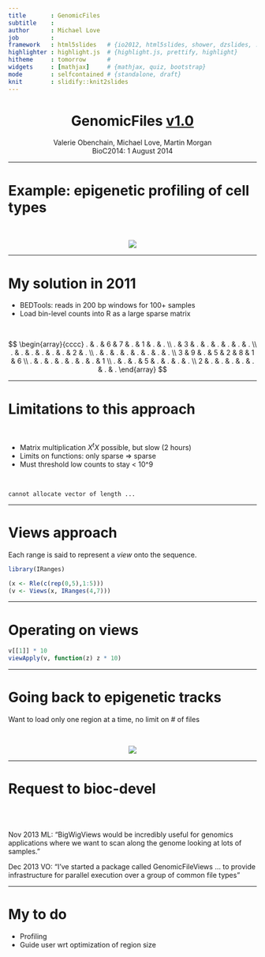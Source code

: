 ```yaml
---
title       : GenomicFiles
subtitle    : 
author      : Michael Love
job         : 
framework   : html5slides   # {io2012, html5slides, shower, dzslides, ...}
highlighter : highlight.js  # {highlight.js, prettify, highlight}
hitheme     : tomorrow      # 
widgets     : [mathjax]     # {mathjax, quiz, bootstrap}
mode        : selfcontained # {standalone, draft}
knit        : slidify::knit2slides
---
```


<center>
# GenomicFiles [v1.0](http://www.bioconductor.org/packages/release/bioc/html/GenomicFiles.html)
</center>

<center>
Valerie Obenchain, Michael Love, Martin Morgan
</center>

<center>
BioC2014: 1 August 2014
</center>

---

# Example: epigenetic profiling of cell types

<br>

<center>
![](wustl.png)
</center>

---

# My solution in 2011

- BEDTools: reads in 200 bp windows for 100+ samples
- Load bin-level counts into R as a large sparse matrix

<br>

$$
\begin{array}{cccc}
. & . & 6 & 7 & . & 1 & . & . \\
. & 3 & . & . & . & . & . & . \\
. & . & . & . & . & . & 2 & . \\
. & . & . & . & . & . & . & . \\
3 & 9 & . & 5 & 2 & 8 & 1 & 6 \\
. & . & . & . & . & . & . & 1 \\
. & . & . & 5 & . & . & . & . \\
2 & . & . & . & . & . & . & . 
\end{array}
$$

---

# Limitations to this approach

<br>

- Matrix multiplication $X^t X$ possible, but slow (2 hours)
- Limits on functions: only sparse => sparse
- Must threshold low counts to stay < 10^9

<br>

`cannot allocate vector of length ...`

---

# Views approach

Each range is said to represent a *view* onto the sequence.

```r
library(IRanges)
```

```r
(x <- Rle(c(rep(0,5),1:5)))
(v <- Views(x, IRanges(4,7)))
```

---

# Operating on views

```r
v[[1]] * 10
viewApply(v, function(z) z * 10)
```

---

# Going back to epigenetic tracks

Want to load only one region at a time, no limit on # of files

<br>

<center>
![](diagram.png)
</center>

---

# Request to bioc-devel

<br><br>

Nov 2013 ML: "BigWigViews would be incredibly useful for genomics applications
where we want to scan along the genome looking at lots of samples."

Dec 2013 VO: "I've started a package called GenomicFileViews ...
to provide infrastructure for parallel execution over a group of common file types"

---

# My to do

- Profiling
- Guide user wrt optimization of region size
